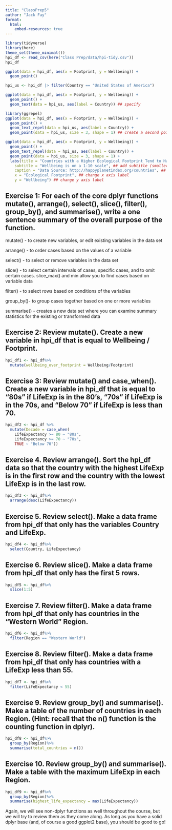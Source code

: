 ```yaml
---
title: "ClassPrep5"
author: "Jack Fay"
format: 
  html:
    embed-resources: true
---
```


```r
library(tidyverse)
library(here)
theme_set(theme_minimal())
hpi_df <- read_csv(here("Class Prep/data/hpi-tidy.csv"))
hpi_df
```
```r
ggplot(data = hpi_df, aes(x = Footprint, y = Wellbeing)) +
  geom_point()
```

```r
hpi_us <- hpi_df |> filter(Country == "United States of America")

ggplot(data = hpi_df, aes(x = Footprint, y = Wellbeing)) +
  geom_point() +
  geom_text(data = hpi_us, aes(label = Country)) ## specify
```

```r
library(ggrepel)
ggplot(data = hpi_df, aes(x = Footprint, y = Wellbeing)) +
  geom_point() +
  geom_text_repel(data = hpi_us, aes(label = Country)) +
  geom_point(data = hpi_us, size = 3, shape = 1) ## create a second point that is an open circle (shape = 1) with a larger size (size = 3) to surround the United States point on the scatterplot
```

```r
ggplot(data = hpi_df, aes(x = Footprint, y = Wellbeing)) +
  geom_point() +
  geom_text_repel(data = hpi_us, aes(label = Country)) +
  geom_point(data = hpi_us, size = 3, shape = 1) +
  labs(title = "Countries with a Higher Ecological Footprint Tend to Have Citizens with Higher Wellbeing", ## add title
    subtitle = "Wellbeing is on a 1-10 scale", ## add subtitle (smaller text size than the title)
    caption = "Data Source: http://happyplanetindex.org/countries", ## add caption to the bottom of the figure
    x = "Ecological Footprint", ## change x axis label
    y = "Wellbeing") ## change y axis label
```


## Exercise 1: For each of the core dplyr functions mutate(), arrange(), select(), slice(), filter(), group_by(), and summarise(), write a one sentence summary of the overall purpose of the function.

mutate() - to create new variables, or edit existing variables in the data set

arrange() - to order cases based on the values of a variable 

select() - to select or remove variables in the data set

slice() - to select certain intervals of cases, specific cases, and to omit certain cases. slice_max() and min allow you to find cases based on variable data

filter() - to select rows based on conditions of the variables

group_by()- to group cases together based on one or more variables

summarise() - creates a new data set where you can examine summary statistics for the existing or transformed data 

## Exercise 2: Review mutate(). Create a new variable in hpi_df that is equal to Wellbeing / Footprint.

```r
hpi_df1 <- hpi_df%>%
  mutate(wellbeing_over_footprint = Wellbeing/Footprint)
```


## Exercise 3: Review mutate() and case_when(). Create a new variable in hpi_df that is equal to "80s" if LifeExp is in the 80’s, "70s" if LifeExp is in the 70s, and "Below 70" if LifeExp is less than 70.

```r
hpi_df2 <- hpi_df %>%
  mutate(Decade = case_when(
    LifeExpectancy >= 80 ~ "80s",
    LifeExpectancy >= 70 ~ "70s",
    TRUE ~ "Below 70"))
```


## Exercise 4. Review arrange(). Sort the hpi_df data so that the country with the highest LifeExp is in the first row and the country with the lowest LifeExp is in the last row.

```r
hpi_df3 <- hpi_df%>%
  arrange(desc(LifeExpectancy))
```


## Exercise 5. Review select(). Make a data frame from hpi_df that only has the variables Country and LifeExp.

```r
hpi_df4 <- hpi_df%>%
  select(Country, LifeExpectancy)
```


## Exercise 6. Review slice(). Make a data frame from hpi_df that only has the first 5 rows.

```r
hpi_df5 <- hpi_df%>%
  slice(1:5)
```


## Exercise 7. Review filter(). Make a data frame from hpi_df that only has countries in the "Western World" Region.

```r
hpi_df6 <- hpi_df%>%
  filter(Region == "Western World")
```


## Exercise 8. Review filter(). Make a data frame from hpi_df that only has countries with a LifeExp less than 55.

```r
hpi_df7 <- hpi_df%>%
  filter(LifeExpectancy < 55)
```


## Exercise 9. Review group_by() and summarise(). Make a table of the number of countries in each Region. (Hint: recall that the n() function is the counting function in dplyr).

```r
hpi_df8 <- hpi_df%>%
  group_by(Region)%>%
  summarise(total_countries = n())
```


## Exercise 10. Review group_by() and summarise(). Make a table with the maximum LifeExp in each Region.

```r
hpi_df9 <- hpi_df%>%
  group_by(Region)%>%
  summarise(highest_life_expectancy = max(LifeExpectancy))
```


Again, we will see non-dplyr functions as well throughout the course, but we will try to review them as they come along. As long as you have a solid dplyr base (and, of course a good ggplot2 base), you should be good to go!